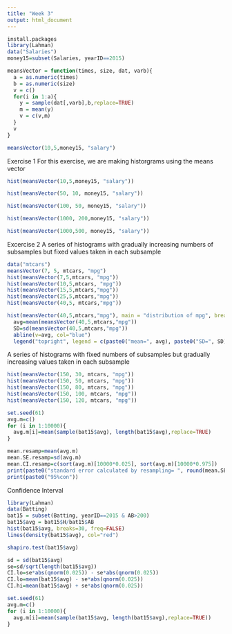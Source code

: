 ```yaml
---
title: "Week 3"
output: html_document
---
```


```r
install.packages
library(Lahman)
data("Salaries")
money15=subset(Salaries, yearID==2015)
```

```r
meansVector = function(times, size, dat, varb){
  a = as.numeric(times)
  b = as.numeric(size)
  v = c()
  for(i in 1:a){
    y = sample(dat[,varb],b,replace=TRUE)
    m = mean(y)
    v = c(v,m)
  }
  v
}

meansVector(10,5,money15, "salary")
```

Exercise 1
For this exercise, we are making historgrams using the means vector
```r
hist(meansVector(10,5,money15, "salary"))

hist(meansVector(50, 10, money15, "salary"))

hist(meansVector(100, 50, money15, "salary"))

hist(meansVector(1000, 200,money15, "salary"))

hist(meansVector(1000,500, money15, "salary"))
```

Excercise 2
A series of histograms with gradually increasing numbers of subsamples but fixed values taken in each subsample
```r
data("mtcars")
meansVector(7, 5, mtcars, "mpg")
hist(meansVector(7,5,mtcars, "mpg"))
hist(meansVector(10,5,mtcars, "mpg"))
hist(meansVector(15,5,mtcars,"mpg"))
hist(meansVector(25,5,mtcars,"mpg"))
hist(meansVector(40,5, mtcars,"mpg"))

hist(meansVector(40,5,mtcars,"mpg"), main = "distribution of mpg", breaks=10)
  avg=mean(meansVector(40,5,mtcars,"mpg"))
  SD=sd(meansVector(40,5,mtcars,"mpg"))
  abline(v=avg, col="blue")
  legend("topright", legend = c(paste0("mean=", avg), paste0("SD=", SD)),text.col=c("blue", "dark green"))
```

A series of histograms with fixed numbers of subsamples but gradually increasing values taken in each subsample
```r
hist(meansVector(150, 30, mtcars, "mpg"))
hist(meansVector(150, 50, mtcars, "mpg"))
hist(meansVector(150, 80, mtcars, "mpg"))
hist(meansVector(150, 100, mtcars, "mpg"))
hist(meansVector(150, 120, mtcars, "mpg"))
```


```r
set.seed(61)
avg.m=c()
for (i in 1:10000){
  avg.m[i]=mean(sample(bat15$avg), length(bat15$avg),replace=TRUE)
}

mean.resamp=mean(avg.m)
mean.SE.resamp=sd(avg.m)
mean.CI.resamp=c(sort(avg.m)[10000*0.025], sort(avg.m)[10000*0.975])
print(paste0("standard error calculated by resampling= ", round(mean.SE.resamp, 5)))
print(paste0("95%con"))
```



Confidence Interval
```r
library(Lahman)
data(Batting)
bat15 = subset(Batting, yearID==2015 & AB>200)
bat15$avg = bat15$H/bat15$AB
hist(bat15$avg, breaks=30, freq=FALSE)
lines(density(bat15$avg), col="red")

shapiro.test(bat15$avg)

sd = sd(bat15$avg)
se=sd/sqrt(length(bat15$avg))
CI.lo=se*abs(qnorm(0.025)) - se*abs(qnorm(0.025))
CI.lo=mean(bat15$avg) - se*abs(qnorm(0.025))
CI.hi=mean(bat15$avg) + se*abs(qnorm(0.025))
```

```r
set.seed(61)
avg.m=c()
for (i in 1:10000){
  avg.m[i]=mean(sample(bat15$avg, length(bat15$avg),replace=TRUE))
}
```

